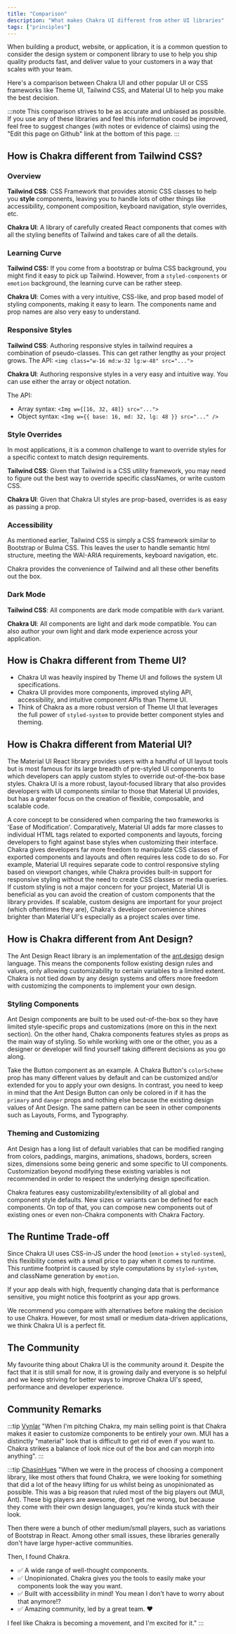 ```yaml
---
title: "Comparison"
description: "What makes Chakra UI different from other UI libraries"
tags: ["principles"]
---
```


When building a product, website, or application, it is a common question to
consider the design system or component library to use to help you ship quality
products fast, and deliver value to your customers in a way that scales with
your team.

Here's a comparison between Chakra UI and other popular UI or CSS frameworks
like Theme UI, Tailwind CSS, and Material UI to help you make the best decision.

:::note
This comparison strives to be as accurate and unbiased as possible. If you use
any of these libraries and feel this information could be improved, feel free
to suggest changes (with notes or evidence of claims) using the "Edit this
page on Github" link at the bottom of this page.
:::

## How is Chakra different from Tailwind CSS?

### Overview

**Tailwind CSS**: CSS Framework that provides atomic CSS classes to help you
**style** components, leaving you to handle lots of other things like
accessibility, component composition, keyboard navigation, style overrides, etc.

**Chakra UI**: A library of carefully created React components that comes with
all the styling benefits of Tailwind and takes care of all the details.

### Learning Curve

**Tailwind CSS:** If you come from a bootstrap or bulma CSS background, you
might find it easy to pick up Tailwind. However, from a `styled-components` or
`emotion` background, the learning curve can be rather steep.

**Chakra UI**: Comes with a very intuitive, CSS-like, and prop based model of
styling components, making it easy to learn. The components name and prop names
are also very easy to understand.

### Responsive Styles

**Tailwind CSS**: Authoring responsive styles in tailwind requires a combination
of pseudo-classes. This can get rather lengthy as your project grows. The API:
`<img class="w-16 md:w-32 lg:w-48" src="...">`

**Chakra UI**: Authoring responsive styles in a very easy and intuitive way. You
can use either the array or object notation.

The API:

- Array syntax: `<Img w={[16, 32, 48]} src="...">`
- Object syntax: `<Img w={{ base: 16, md: 32, lg: 48 }} src="..." />`

### Style Overrides

In most applications, it is a common challenge to want to override styles for a
specific context to match design requirements.

**Tailwind CSS**: Given that Tailwind is a CSS utility framework, you may need
to figure out the best way to override specific classNames, or write custom CSS.

**Chakra UI**: Given that Chakra UI styles are prop-based, overrides is as easy
as passing a prop.

### Accessibility

As mentioned earlier, Tailwind CSS is simply a CSS framework similar to
Bootstrap or Bulma CSS. This leaves the user to handle semantic html structure,
meeting the WAI-ARIA requirements, keyboard navigation, etc.

Chakra provides the convenience of Tailwind and all these other benefits out the
box.

### Dark Mode

**Tailwind CSS**: All components are dark mode compatible with `dark` variant.

**Chakra UI**: All components are light and dark mode compatible. You can also
author your own light and dark mode experience across your application.

## How is Chakra different from Theme UI?

- Chakra UI was heavily inspired by Theme UI and follows the system UI
  specifications.
- Chakra UI provides more components, improved styling API, accessibility, and
  intuitive component APIs than Theme UI.
- Think of Chakra as a more robust version of Theme UI that leverages the full
  power of `styled-system` to provide better component styles and theming.

## How is Chakra different from Material UI?

The Material UI React library provides users with a handful of UI layout tools
but is most famous for its large breadth of pre-styled UI components to which
developers can apply custom styles to override out-of-the-box base styles.
Chakra UI is a more robust, layout-focused library that also provides developers
with UI components similar to those that Material UI provides, but has a greater
focus on the creation of flexible, composable, and scalable code.

A core concept to be considered when comparing the two frameworks is 'Ease of
Modification'. Comparatively, Material UI adds far more classes to individual
HTML tags related to exported components and layouts, forcing developers to
fight against base styles when customizing their interface. Chakra gives
developers far more freedom to manipulate CSS classes of exported components and
layouts and often requires less code to do so. For example, Material UI requires
separate code to control responsive styling based on viewport changes, while
Chakra provides built-in support for responsive styling without the need to
create CSS classes or media queries. If custom styling is not a major concern
for your project, Material UI is beneficial as you can avoid the creation of
custom components that the library provides. If scalable, custom designs are
important for your project (which oftentimes they are), Chakra's developer
convenience shines brighter than Material UI's especially as a project scales
over time.

## How is Chakra different from Ant Design?

The Ant Design React library is an implementation of the
[ant.design](https://ant.design/) design language. This means the components
follow existing design rules and values, only allowing customizability to
certain variables to a limited extent. Chakra is not tied down by any design
systems and offers more freedom with customizing the components to implement
your own design.

### Styling Components

Ant Design components are built to be used out-of-the-box so they have limited
style-specific props and customizations (more on this in the next section). On
the other hand, Chakra components features styles as props as the main way of
styling. So while working with one or the other, you as a designer or developer
will find yourself taking different decisions as you go along.

Take the Button component as an example. A Chakra Button's `colorScheme` prop
has many different values by default and can be customized and/or extended for
you to apply your own designs. In contrast, you need to keep in mind that the
Ant Design Button can only be colored in if it has the `primary` and `danger`
props and nothing else because the existing design values of Ant Design. The
same pattern can be seen in other components such as Layouts, Forms, and
Typography.

### Theming and Customizing

Ant Design has a long list of default variables that can be modified ranging
from colors, paddings, margins, animations, shadows, borders, screen sizes,
dimensions some being generic and some specific to UI components. Customization
beyond modifying these existing variables is not recommended in order to respect
the underlying design specification.

Chakra features easy customizability/extensibility of all global and component
style defaults. New sizes or variants can be defined for each components. On top
of that, you can compose new components out of existing ones or even non-Chakra
components with Chakra Factory.

## The Runtime Trade-off

Since Chakra UI uses CSS-in-JS under the hood (`emotion` + `styled-system`),
this flexibility comes with a small price to pay when it comes to runtime. This
runtime footprint is caused by style computations by `styled-system`, and
className generation by `emotion`.

If your app deals with high, frequently changing data that is performance
sensitive, you might notice this footprint as your app grows.

We recommend you compare with alternatives before making the decision to use
Chakra. However, for most small or medium data-driven applications, we think
Chakra UI is a perfect fit.

## The Community

My favourite thing about Chakra UI is the community around it. Despite the fact
that it is still small for now, it is growing daily and everyone is so helpful
and we keep striving for better ways to improve Chakra UI's speed, performance
and developer experience.

## Community Remarks

:::tip [Vynlar](https://github.com/chakra-ui/chakra-ui/issues/1421#issuecomment-664423035)
"When I'm pitching Chakra, my main selling point is that Chakra makes it easier
to customize components to be entirely your own. MUI has a distinctly "material"
look that is difficult to get rid of even if you want to. Chakra strikes a
balance of look nice out of the box and can morph into anything".
:::

:::tip [ChasinHues](https://github.com/chakra-ui/chakra-ui/issues/1421#issuecomment-692369895)
"When we were in the process of choosing a component library, like most others
that found Chakra, we were looking for something that did a lot of the heavy
lifting for us whilst being as unopinionated as possible. This was a big reason
that ruled most of the big players out (MUI, Ant). These big players are
awesome, don't get me wrong, but because they come with their own design
languages, you're kinda stuck with their look.

Then there were a bunch of other medium/small players, such as variations of
Bootstrap in React. Among other small issues, these libraries generally don't
have large hyper-active communities.

Then, I found Chakra.

- ✅ A wide range of well-thought components.
- ✅ Unopinionated. Chakra gives you the tools to easily make your components
  look the way you want.
- ✅ Built with accessibility in mind! You mean I don't have to worry about that
  anymore!?
- ✅ Amazing community, led by a great team. ❤️

I feel like Chakra is becoming a movement, and I'm excited for it."
:::
